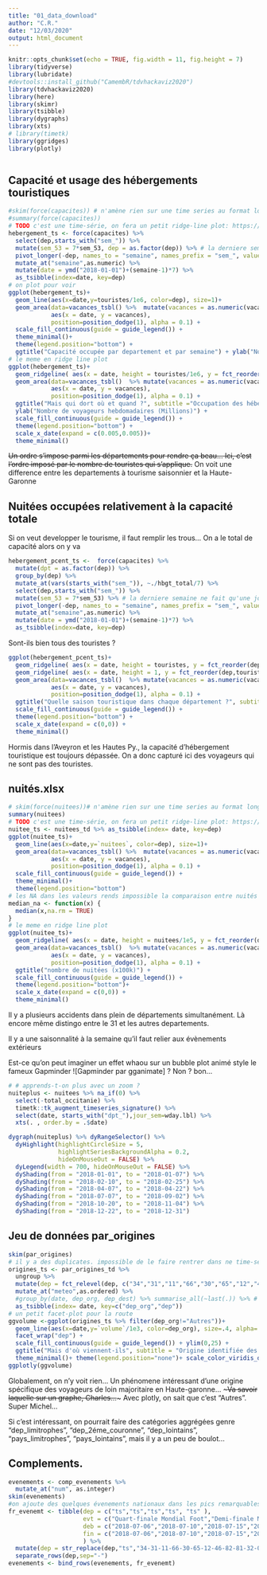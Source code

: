 ```yaml
---
title: "01_data_download"
author: "C.R."
date: "12/03/2020"
output: html_document
---
```


```r
knitr::opts_chunk$set(echo = TRUE, fig.width = 11, fig.height = 7)
library(tidyverse)
library(lubridate)
#devtools::install_github("CamembR/tdvhackaviz2020")
library(tdvhackaviz2020)
library(here)
library(skimr)
library(tsibble)
library(dygraphs)
library(xts)
# library(timetk)
library(ggridges)
library(plotly)
```

```r

```

## Capacité et usage des hébergements touristiques

```r
#skim(force(capacites)) # n'amène rien sur une time series au format long
#summary(force(capacites))
# TODO c'est une time-série, on fera un petit ridge-line plot: https://www.data-to-viz.com/graph/ridgeline.html
hebergement_ts <- force(capacites) %>%
  select(dep,starts_with("sem_")) %>% 
  mutate(sem_53 = 7*sem_53, dep = as.factor(dep)) %>% # la derniere semaine ne fait qu'une journee, ça fait tâche sur les graphes
  pivot_longer(-dep, names_to = "semaine", names_prefix = "sem_", values_to="touristes") %>%
  mutate_at("semaine",as.numeric) %>% 
  mutate(date = ymd("2018-01-01")+(semaine-1)*7) %>% 
  as_tsibble(index=date, key=dep)
# on plot pour voir
ggplot(hebergement_ts)+
  geom_line(aes(x=date,y=touristes/1e6, color=dep), size=1)+
  geom_area(data=vacances_tsbl() %>%  mutate(vacances = as.numeric(vacances) * max(hebergement_ts$touristes , na.rm = TRUE)/1e6), 
            aes(x = date, y = vacances),
            position=position_dodge(1), alpha = 0.1) + 
  scale_fill_continuous(guide = guide_legend()) +
  theme_minimal()+
  theme(legend.position="bottom") +
  ggtitle("Capacité occupée par departement et par semaine") + ylab("Nombre de voyageurs hebdomadaires (Millions)")
# le meme en ridge line plot
ggplot(hebergement_ts)+
  geom_ridgeline( aes(x = date, height = touristes/1e6, y = fct_reorder(dep,touristes)), alpha=0.7) +
  geom_area(data=vacances_tsbl()  %>% mutate(vacances = as.numeric(vacances) *15.6), 
            aes(x = date, y = vacances),
            position=position_dodge(1), alpha = 0.1) +
  ggtitle("Mais qui dort où et quand ?", subtitle ="Occupation des hébergements touristiques par département") + 
  ylab("Nombre de voyageurs hebdomadaires (Millions)") + 
  scale_fill_continuous(guide = guide_legend()) +
  theme(legend.position="bottom") + 
  scale_x_date(expand = c(0.005,0.005))+
  theme_minimal()
```
~~Un ordre s'impose parmi les départements pour rendre ça beau... Ici, c'est l'ordre imposé par le nombre de touristes qui s'applique.~~
On voit une difference entre les departements à tourisme saisonnier et la Haute-Garonne

## Nuitées occupées relativement à la capacité totale

Si on veut developper le tourisme, il faut remplir les trous... On a le total de capacité alors on y va
```r
hebergement_pcent_ts <-  force(capacites) %>%
  mutate(dpt = as.factor(dep)) %>% 
  group_by(dep) %>% 
  mutate_at(vars(starts_with("sem_")), ~./hbgt_total/7) %>% 
  select(dep,starts_with("sem_")) %>% 
  mutate(sem_53 = 7*sem_53) %>% # la derniere semaine ne fait qu'une journee, ça fait tache sur les graphes
  pivot_longer(-dep, names_to = "semaine", names_prefix = "sem_", values_to="touristes") %>%
  mutate_at("semaine",as.numeric) %>% 
  mutate(date = ymd("2018-01-01")+(semaine-1)*7) %>% 
  as_tsibble(index=date, key=dep)

```

Sont-ils bien tous des touristes ?
```r
ggplot(hebergement_pcent_ts)+
  geom_ridgeline( aes(x = date, height = touristes, y = fct_reorder(dep,touristes)), alpha=0.5, color="darkred", min_height = .3, scale=.5) +
  geom_ridgeline( aes(x = date, height = 1, y = fct_reorder(dep,touristes)), alpha=0.01, color="black", scale=.5, size=0.1) +
  geom_area(data=vacances_tsbl()  %>% mutate(vacances = as.numeric(vacances) *15), 
            aes(x = date, y = vacances),
            position=position_dodge(1), alpha = 0.1) +
  ggtitle("Quelle saison touristique dans chaque département ?", subtitle="Taux d'occupation des hébergements touristiques par departement, 100 % représenté par la fine ligne noire, on ne représente pas en dessous de 30%") + ylab("Nombre de voyageurs par semaine (pourcent) ")+  
  scale_fill_continuous(guide = guide_legend()) +
  theme(legend.position="bottom") + 
  scale_x_date(expand = c(0,0)) +
  theme_minimal()
```
Hormis dans l'Aveyron et les Hautes Py., la capacité d'hébergement touristique est toujours dépassée. On a donc capturé ici des voyageurs qui ne sont pas des touristes.


## nuités.xlsx
```r
# skim(force(nuitees))# n'amène rien sur une time series au format long
summary(nuitees)
# TODO c'est une time-série, on fera un petit ridge-line plot: https://www.data-to-viz.com/graph/ridgeline.html
nuitee_ts <- nuitees_td %>% as_tsibble(index= date, key=dep)
ggplot(nuitee_ts)+
  geom_line(aes(x=date,y=`nuitees`, color=dep), size=1)+
  geom_area(data=vacances_tsbl() %>%  mutate(vacances = as.numeric(vacances) *max(nuitee_ts$nuitees, na.rm = T)), 
            aes(x = date, y = vacances),
            position=position_dodge(1), alpha = 0.1) +
  scale_fill_continuous(guide = guide_legend()) +
  theme_minimal()+
  theme(legend.position="bottom")
# les NA dans les valeurs rends impossible la comparaison entre nuités et le fct_reorder bouhhh
median_na <- function(x) {
  median(x,na.rm = TRUE)
}
# le meme en ridge line plot
ggplot(nuitee_ts)+
  geom_ridgeline( aes(x = date, height = nuitees/1e5, y = fct_reorder(dep, `nuitees`, .fun=median_na)), alpha=0.5) +
  geom_area(data=vacances_tsbl()  %>% mutate(vacances = as.numeric(vacances) *17), 
            aes(x = date, y = vacances),
            position=position_dodge(1), alpha = 0.1) +
  ggtitle("nombre de nuitées (x100k)") + 
  scale_fill_continuous(guide = guide_legend()) +
  theme(legend.position="bottom")+
  scale_x_date(expand = c(0,0)) +
  theme_minimal()

```

Il y a plusieurs accidents dans plein de départements simultanément.
Là encore même distingo entre le 31 et les autres departements.

Il y a une saisonnalité à la semaine qu'il faut relier aux évènements extérieurs

Est-ce qu'on peut imaginer un effet whaou sur un bubble plot animé style le fameux Gapminder ![Gapminder par gganimate] ? Non ? bon...


```r
# # apprends-t-on plus avec un zoom ?
nuiteplus <- nuitees %>% na_if(0) %>%
  select(-total_occitanie) %>%
  timetk::tk_augment_timeseries_signature() %>%
  select(date, starts_with("dpt_"),jour_sem=wday.lbl) %>%
  xts(. , order.by = .$date)

dygraph(nuiteplus) %>% dyRangeSelector() %>%
  dyHighlight(highlightCircleSize = 5, 
              highlightSeriesBackgroundAlpha = 0.2,
              hideOnMouseOut = FALSE) %>% 
  dyLegend(width = 700, hideOnMouseOut = FALSE) %>% 
  dyShading(from = "2018-01-01", to = "2018-01-07") %>%
  dyShading(from = "2018-02-10", to = "2018-02-25") %>%
  dyShading(from = "2018-04-07", to = "2018-04-22") %>%
  dyShading(from = "2018-07-07", to = "2018-09-02") %>%
  dyShading(from = "2018-10-20", to = "2018-11-04") %>%
  dyShading(from = "2018-12-22", to = "2018-12-31")
```


## Jeu de données par_origines 
```r
skim(par_origines)
# il y a des duplicates. impossible de le faire rentrer dans ne time-series sans les enlever !
origines_ts <- par_origines_td %>%
  ungroup %>% 
  mutate(dep = fct_relevel(dep, c("34","31","11","66","30","65","12","46","82","81","32","09","48"))) %>% 
  mutate_at("meteo",as.ordered) %>% 
  #group_by(date, dep_org, dep_dest) %>% summarise_all(~last(.)) %>% # filter duplicate
  as_tsibble(index= date, key=c("dep_org","dep"))
# un petit facet-plot pour la route
ggvolume <-ggplot(origines_ts %>% filter(dep_org!="Autres"))+
  geom_line(aes(x=date,y=`volume`/1e3, color=dep_org), size=.4, alpha=.6)+
  facet_wrap("dep") +
  scale_fill_continuous(guide = guide_legend()) + ylim(0,25) +
  ggtitle("Mais d'où viennent-ils", subtitle = "Origine identifiée des voyageurs dans chaque departement visité")+
  theme_minimal()+ theme(legend.position="none")+ scale_color_viridis_d(option="E") 
ggplotly(ggvolume)
```

Globalement, on n'y voit rien... Un phénomene intéressant d'une origine spécifique des voyageurs de loin  majoritaire en Haute-garonne... ~~~Va savoir laquelle sur un graphe, Charles...~~~ Avec plotly, on sait que c'est "Autres". Super Michel...

Si c'est intéressant, on pourrait faire des catégories aggrégées genre "dep_limitrophes", "dep_2éme_couronne", "dep_lointains", "pays_limitrophes", "pays_lointains", mais il y a un peu de boulot...

## Complements.

```r
evenements <- comp_evenements %>% 
  mutate_at("num", as.integer)
skim(evenements)
#on ajoute des quelques évenements nationaux dans les pics remarquables
fr_evenemt <- tibble(dep = c("ts","ts","ts","ts", "ts" ),
                     evt = c("Quart-finale Mondial Foot","Demi-finale Mondial Foot","Finale Mondial Foot","Rentrée scolaire","Gilets Jaunes A-1"),
                     deb = c("2018-07-06","2018-07-10","2018-07-15","2018-09-04","2018-11-17") %>% ymd,
                     fin = c("2018-07-06","2018-07-10","2018-07-15","2018-09-04","2018-11-18") %>% ymd
                     ) %>%
  mutate(dep = str_replace(dep,"ts","34-31-11-66-30-65-12-46-82-81-32-09-48")) %>%
  separate_rows(dep,sep="-")
evenements <- bind_rows(evenements, fr_evenemt)
```

